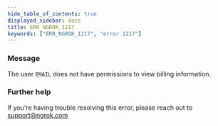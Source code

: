 ```yaml
---
hide_table_of_contents: true
displayed_sidebar: docs
title: ERR_NGROK_1217
keywords: ["ERR_NGROK_1217", "error 1217"]
---
```


### Message

The user `EMAIL` does not have permissions to view billing information.

### Further help

If you're having trouble resolving this error, please reach out to [support@ngrok.com](mailto:support@ngrok.com?subject=Help%20with%20ERR_NGROK_1217)
